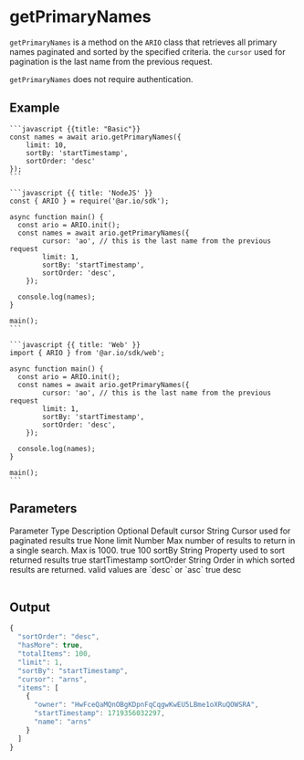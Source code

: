 
# getPrimaryNames

`getPrimaryNames` is a method on the `ARIO` class that retrieves all primary names paginated and sorted by the specified criteria. the `cursor` used for pagination is the last name from the previous request.

`getPrimaryNames` does not require authentication.

## Example

<CodeGroup title="getPrimaryNames">

    ```javascript {{title: "Basic"}}
    const names = await ario.getPrimaryNames({
        limit: 10,
        sortBy: 'startTimestamp',
        sortOrder: 'desc'
    });
    ```

    ```javascript {{ title: 'NodeJS' }}
    const { ARIO } = require('@ar.io/sdk');

    async function main() {
      const ario = ARIO.init();
      const names = await ario.getPrimaryNames({
            cursor: 'ao', // this is the last name from the previous request
            limit: 1,
            sortBy: 'startTimestamp',
            sortOrder: 'desc',
        });

      console.log(names);
    }

    main();
    ```

    ```javascript {{ title: 'Web' }}
    import { ARIO } from '@ar.io/sdk/web';

    async function main() {
      const ario = ARIO.init();
      const names = await ario.getPrimaryNames({
            cursor: 'ao', // this is the last name from the previous request
            limit: 1,
            sortBy: 'startTimestamp',
            sortOrder: 'desc',
        });

      console.log(names);
    }

    main();
    ```

</CodeGroup>

## Parameters

<Table>
  <Table.Head>
    <Table.Row>
      <Table.Header>Parameter</Table.Header>
      <Table.Header>Type</Table.Header>
      <Table.Header>Description</Table.Header>
      <Table.Header>Optional</Table.Header>
      <Table.Header>Default</Table.Header>
    </Table.Row>
  </Table.Head>
  <Table.Body>
    <Table.Row>
      <Table.Cell className="font-semibold">cursor</Table.Cell>
      <Table.Cell>String</Table.Cell>
      <Table.Cell>Cursor used for paginated results</Table.Cell>
      <Table.Cell>true</Table.Cell>
      <Table.Cell>None</Table.Cell>
    </Table.Row>
    <Table.Row>
      <Table.Cell className="font-semibold">limit</Table.Cell>
      <Table.Cell>Number</Table.Cell>
      <Table.Cell>
        Max number of results to return in a single search. Max is 1000.
      </Table.Cell>
      <Table.Cell>true</Table.Cell>
      <Table.Cell>100</Table.Cell>
    </Table.Row>
    <Table.Row>
      <Table.Cell className="font-semibold">sortBy</Table.Cell>
      <Table.Cell>String</Table.Cell>
      <Table.Cell>Property used to sort returned results</Table.Cell>
      <Table.Cell>true</Table.Cell>
      <Table.Cell>startTimestamp</Table.Cell>
    </Table.Row>
    <Table.Row>
      <Table.Cell className="font-semibold">sortOrder</Table.Cell>
      <Table.Cell>String</Table.Cell>
      <Table.Cell>
        Order in which sorted results are returned. valid values are `desc` or
        `asc`
      </Table.Cell>
      <Table.Cell>true</Table.Cell>
      <Table.Cell>desc</Table.Cell>
    </Table.Row>
  </Table.Body>
</Table>

## Output

```typescript
{
  "sortOrder": "desc",
  "hasMore": true,
  "totalItems": 100,
  "limit": 1,
  "sortBy": "startTimestamp",
  "cursor": "arns",
  "items": [
    {
      "owner": "HwFceQaMQnOBgKDpnFqCqgwKwEU5LBme1oXRuQOWSRA",
      "startTimestamp": 1719356032297,
      "name": "arns"
    }
  ]
}
```

